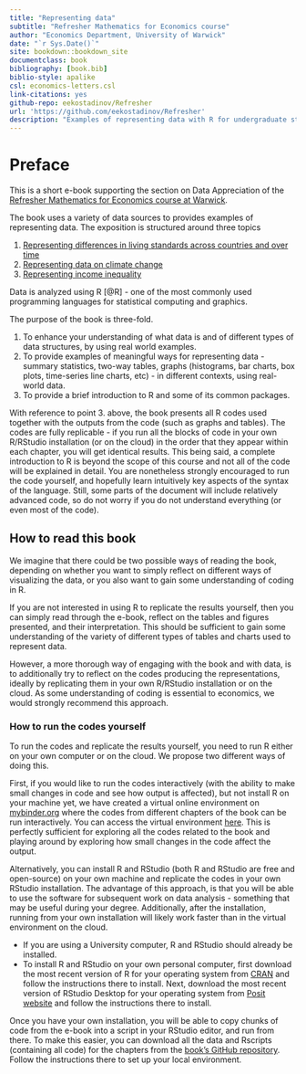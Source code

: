 --- 
title: "Representing data"
subtitle: "Refresher Mathematics for Economics course"
author: "Economics Department, University of Warwick"
date: "`r Sys.Date()`"
site: bookdown::bookdown_site
documentclass: book
bibliography: [book.bib]
biblio-style: apalike
csl: economics-letters.csl
link-citations: yes
github-repo: eekostadinov/Refresher
url: 'https://github.com/eekostadinov/Refresher'
description: "Examples of representing data with R for undergraduate students in Economics"
---

# Preface {-}

This is a short e-book supporting the section on Data Appreciation of the [Refresher Mathematics for Economics course at Warwick](https://moodle.warwick.ac.uk/course/view.php?id=44183).

The book uses a variety of data sources to provides examples of representing data. The exposition is structured around three topics

1. [Representing differences in living standards across countries and over time](#ch1)
2. [Representing data on climate change](#ch2)
3. [Representing income inequality](#ch3)

Data is analyzed using R [@R] - one of the most commonly used programming languages for statistical computing and graphics. 

The purpose of the book is three-fold.

1. To enhance your understanding of what data is and of different types of data structures, by using real world examples.
2. To provide examples of meaningful ways for representing data - summary statistics, two-way tables, graphs (histograms, bar charts, box plots, time-series line charts, etc) - in different contexts, using real-world data.
3. To provide a brief introduction to R and some of its common packages.

With reference to point 3. above, the book presents all R codes used together with the outputs from the code (such as graphs and tables). The codes are fully replicable - if you run all the blocks of code in your own R/RStudio installation (or on the cloud) in the order that they appear within each chapter, you will get identical results. This being said, a complete introduction to R is beyond the scope of this course and not all of the code will be explained in detail. You are nonetheless strongly encouraged to run the code yourself, and hopefully learn intuitively key aspects of the syntax of the language. Still, some parts of the document will include relatively advanced code, so do not worry if you do not understand everything (or even most of the code).

## How to read this book

We imagine that there could be two possible ways of reading the book, depending on whether you want to simply reflect on different ways of visualizing the data, or you also want to gain some understanding of coding in R.

If you are not interested in using R to replicate the results yourself, then you can simply read through the e-book, reflect on the tables and figures presented, and their interpretation. This should be sufficient to gain some understanding of the variety of different types of tables and charts used to represent data.

However, a more thorough way of engaging with the book and with data, is to additionally try to reflect on the codes producing the representations, ideally by replicating them in your own R/RStudio installation or on the cloud. As some understanding of coding is essential to economics, we would strongly recommend this approach. 

### How to run the codes yourself

To run the codes and replicate the results yourself, you need to run R either on your own computer or on the cloud. We propose two different ways of doing this.

First, if you would like to run the codes interactively (with the ability to make small changes in code and see how output is affected), but not install R on your machine yet, we have created a virtual online environment on [mybinder.org](mybinder.org) where the codes from different chapters of the book can be run interactively. You can access the virtual environment [here](https://mybinder.org/v2/gh/eekostadinov/Refresher/notebooks). This is perfectly sufficient for exploring all the codes related to the book and playing around by exploring how small changes in the code affect the output.

Alternatively, you can install R and RStudio (both R and RStudio are free and open-source) on your own machine and replicate the codes in your own RStudio installation. The advantage of this approach, is that you will be able to use the software for subsequent work on data analysis - something that may be useful during your degree. Additionally, after the installation, running from your own installation will likely work faster than in the virtual environment on the cloud. 

- If you are using a University computer, R and RStudio should already be installed. 
- To install R and RStudio on your own personal computer, first download the most recent version of R for your operating system from [CRAN](https://cran.r-project.org/) and follow the instructions there to install. Next, download the most recent version of RStudio Desktop for your operating system from [Posit website](https://posit.co/products/open-source/rstudio/) and follow the instructions there to install. 

Once you have your own installation, you will be able to copy chunks of code from the e-book into a script in your RStudio editor, and run from there. To make this easier, you can download all the data and Rscripts (containing all code) for the chapters from the [book's GitHub repository](https://github.com/eekostadinov/Refresher/tree/data-and-rscripts). Follow the instructions there to set up your local environment.
